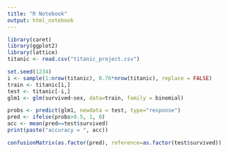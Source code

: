 ```yaml
---
title: "R Notebook"
output: html_notebook
--- 
```


```r
library(caret)
library(ggplot2)
library(lattice)
titanic <- read.csv("titanic_project.csv")

set.seed(1234)
i <- sample(1:nrow(titanic), 0.76*nrow(titanic), replace = FALSE)
train <- titanic[i,]
test <- titanic[-i,]
glm1 <- glm(survived~sex, data=train, family = binomial)

probs <- predict(glm1, newdata = test, type="response")
pred <- ifelse(probs>0.5, 1, 0)
acc <- mean(pred==test$survived)
print(paste("accuracy = ", acc))

confusionMatrix(as.factor(pred), reference=as.factor(test$survived))
```
